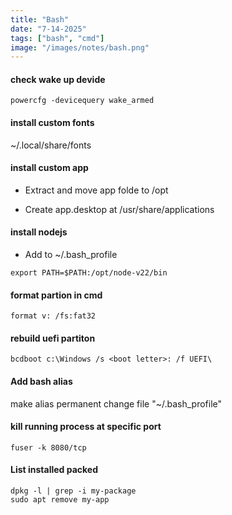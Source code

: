 ```yaml
---
title: "Bash"
date: "7-14-2025"
tags: ["bash", "cmd"]
image: "/images/notes/bash.png"
---
```


#### check wake up devide

```
powercfg -devicequery wake_armed
```

#### install custom fonts

~/.local/share/fonts

#### install custom app

- Extract and move app folde to /opt

- Create app.desktop at /usr/share/applications

#### install nodejs

- Add to ~/.bash_profile

```
export PATH=$PATH:/opt/node-v22/bin
```

#### format partion in cmd

```
format v: /fs:fat32
```

#### rebuild uefi partiton

```shell
bcdboot c:\Windows /s <boot letter>: /f UEFI\
```

#### Add bash alias

make alias permanent change file "~/.bash_profile"

#### kill running process at specific port

```
fuser -k 8080/tcp
```

#### List installed packed

```
dpkg -l | grep -i my-package
sudo apt remove my-app
```
